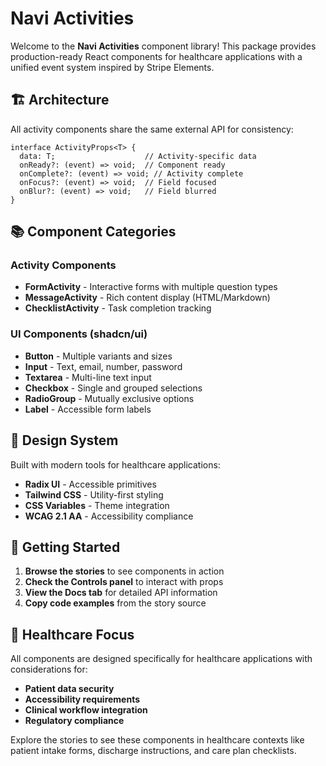 
<Meta title="Introduction" />

# Navi Activities

Welcome to the **Navi Activities** component library! This package provides production-ready React components for healthcare applications with a unified event system inspired by Stripe Elements.

## 🏗️ Architecture

All activity components share the same external API for consistency:

```tsx
interface ActivityProps<T> {
  data: T;                    // Activity-specific data
  onReady?: (event) => void;  // Component ready
  onComplete?: (event) => void; // Activity complete
  onFocus?: (event) => void;  // Field focused
  onBlur?: (event) => void;   // Field blurred
}
```

## 📚 Component Categories

### Activity Components
- **FormActivity** - Interactive forms with multiple question types
- **MessageActivity** - Rich content display (HTML/Markdown)  
- **ChecklistActivity** - Task completion tracking

### UI Components (shadcn/ui)
- **Button** - Multiple variants and sizes
- **Input** - Text, email, number, password
- **Textarea** - Multi-line text input
- **Checkbox** - Single and grouped selections
- **RadioGroup** - Mutually exclusive options
- **Label** - Accessible form labels

## 🎨 Design System

Built with modern tools for healthcare applications:

- **Radix UI** - Accessible primitives
- **Tailwind CSS** - Utility-first styling
- **CSS Variables** - Theme integration
- **WCAG 2.1 AA** - Accessibility compliance

## 🚀 Getting Started

1. **Browse the stories** to see components in action
2. **Check the Controls panel** to interact with props
3. **View the Docs tab** for detailed API information
4. **Copy code examples** from the story source

## 🏥 Healthcare Focus

All components are designed specifically for healthcare applications with considerations for:

- **Patient data security**
- **Accessibility requirements**
- **Clinical workflow integration**
- **Regulatory compliance**

Explore the stories to see these components in healthcare contexts like patient intake forms, discharge instructions, and care plan checklists.
